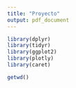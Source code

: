 ```yaml
---
title: "Proyecto"
output: pdf_document
---
```


```r
library(dplyr)
library(tidyr)
library(ggplot2)
library(plotly)
library(caret)
```

```r
getwd()
```

